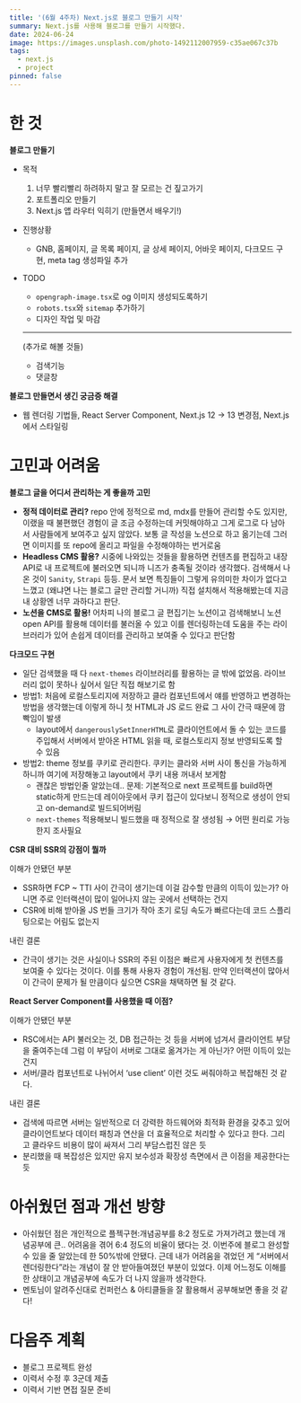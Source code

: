 ```yaml
---
title: '(6월 4주차) Next.js로 블로그 만들기 시작'
summary: Next.js를 사용해 블로그를 만들기 시작했다.
date: 2024-06-24
image: https://images.unsplash.com/photo-1492112007959-c35ae067c37b
tags:
  - next.js
  - project
pinned: false
---
```


# 한 것

**블로그 만들기**

- 목적
  1. 너무 빨리빨리 하려하지 말고 잘 모르는 건 짚고가기
  2. 포트폴리오 만들기
  3. Next.js 앱 라우터 익히기 (만들면서 배우기!)
- 진행상황
  - GNB, 홈페이지, 글 목록 페이지, 글 상세 페이지, 어바웃 페이지, 다크모드 구현, meta tag 생성파일 추가
- TODO

  - `opengraph-image.tsx`로 og 이미지 생성되도록하기
  - `robots.tsx`와 `sitemap` 추가하기
  - 디자인 작업 및 마감

  ***

  (추가로 해볼 것들)

  - 검색기능
  - 댓글창

**블로그 만들면서 생긴 궁금증 해결**

- 웹 렌더링 기법들, React Server Component, Next.js 12 → 13 변경점, Next.js에서 스타일링

# 고민과 어려움

**블로그 글을 어디서 관리하는 게 좋을까 고민**

- **정적 데이터로 관리?** repo 안에 정적으로 md, mdx를 만들어 관리할 수도 있지만, 이랬을 때 불편했던 경험이 글 조금 수정하는데 커밋해야하고 그게 로그로 다 남아서 사람들에게 보여주고 싶지 않았다. 보통 글 작성을 노션으로 하고 옮기는데 그러면 이미지를 또 repo에 올리고 파일을 수정해야하는 번거로움
- **Headless CMS 활용?** 시중에 나와있는 것들을 활용하면 컨텐츠를 편집하고 내장 API로 내 프로젝트에 불러오면 되니까 니즈가 충족될 것이라 생각했다. 검색해서 나온 것이 `Sanity`, `Strapi` 등등. 문서 보면 특징들이 그렇게 유의미한 차이가 없다고 느꼈고 (왜냐면 나는 블로그 글만 관리할 거니까) 직접 설치해서 적용해봤는데 지금 내 상황엔 너무 과하다고 판단.
- **노션을 CMS로 활용!** 어차피 나의 블로그 글 편집기는 노션이고 검색해보니 노션 open API를 활용해 데이터를 불러올 수 있고 이를 렌더링하는데 도움을 주는 라이브러리가 있어 손쉽게 데이터를 관리하고 보여줄 수 있다고 판단함

**다크모드 구현**

- 일단 검색했을 때 다 `next-themes` 라이브러리를 활용하는 글 밖에 없었음. 라이브러리 없이 못하나 싶어서 일단 직접 해보기로 함
- 방법1: 처음에 로컬스토리지에 저장하고 클라 컴포넌트에서 얘를 반영하고 변경하는 방법을 생각했는데 이렇게 하니 첫 HTML과 JS 로드 완료 그 사이 간극 때문에 깜빡임이 발생
  - layout에서 `dangerouslySetInnerHTML`로 클라이언트에서 돌 수 있는 코드를 주입해서 서버에서 받아온 HTML 읽을 때, 로컬스토리지 정보 반영되도록 할 수 있음
- 방법2: theme 정보를 쿠키로 관리한다. 쿠키는 클라와 서버 사이 통신을 가능하게 하니까 여기에 저장해놓고 layout에서 쿠키 내용 꺼내서 보게함
  - 괜찮은 방법인줄 알았는데.. 문제: 기본적으로 next 프로젝트를 build하면 static하게 만드는데 레이아웃에서 쿠키 접근이 있다보니 정적으로 생성이 안되고 on-demand로 빌드되어버림
  - `next-themes` 적용해보니 빌드했을 때 정적으로 잘 생성됨 → 어떤 원리로 가능한지 조사필요

**CSR 대비 SSR의 강점이 뭘까**

이해가 안됐던 부분

- SSR하면 FCP ~ TTI 사이 간극이 생기는데 이걸 감수할 만큼의 이득이 있는가? 아니면 주로 인터랙션이 많이 일어나지 않는 곳에서 선택하는 건지
- CSR에 비해 받아올 JS 번들 크기가 작아 초기 로딩 속도가 빠르다는데 코드 스플리팅으로는 어림도 없는지

내린 결론

- 간극이 생기는 것은 사실이나 SSR의 주된 이점은 빠르게 사용자에게 첫 컨텐츠를 보여줄 수 있다는 것이다. 이를 통해 사용자 경험이 개선됨. 만약 인터랙션이 많아서 이 간극이 문제가 될 만큼이다 싶으면 CSR을 채택하면 될 것 같다.

**React Server Component를 사용했을 때 이점?**

이해가 안됐던 부분

- RSC에서는 API 불러오는 것, DB 접근하는 것 등을 서버에 넘겨서 클라이언트 부담을 줄여주는데 그럼 이 부담이 서버로 그대로 옮겨가는 게 아닌가? 어떤 이득이 있는 건지
- 서버/클라 컴포넌트로 나뉘어서 ‘use client’ 이런 것도 써줘야하고 복잡해진 것 같다.

내린 결론

- 검색에 따르면 서버는 일반적으로 더 강력한 하드웨어와 최적화 환경을 갖추고 있어 클라이언트보다 데이터 패칭과 연산을 더 효율적으로 처리할 수 있다고 한다. 그리고 클라우드 비용이 많이 싸져서 그리 부담스럽진 않은 듯
- 분리했을 때 복잡성은 있지만 유지 보수성과 확장성 측면에서 큰 이점을 제공한다는 듯

# 아쉬웠던 점과 개선 방향

- 아쉬웠던 점은 개인적으로 플젝구현:개념공부를 8:2 정도로 가져가려고 했는데 개념공부에 큰.. 어려움을 겪어 6:4 정도의 비율이 됐다는 것. 이번주에 블로그 완성할 수 있을 줄 알았는데 한 50%밖에 안됐다. 근데 내가 어려움을 겪었던 게 “서버에서 렌더링한다”라는 개념이 잘 안 받아들여졌던 부분이 있었다. 이제 어느정도 이해를 한 상태이고 개념공부에 속도가 더 나지 않을까 생각한다.
- 멘토님이 알려주신대로 컨퍼런스 & 아티클들을 잘 활용해서 공부해보면 좋을 것 같다!

# 다음주 계획

- 블로그 프로젝트 완성
- 이력서 수정 후 3군데 제출
- 이력서 기반 면접 질문 준비
